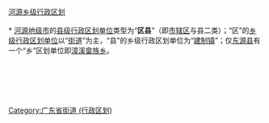 [[Category:广东省街道_(行政区划)|Category:广东省街道 (行政区划)]]
[[category:河源乡级行政区划|]]
{{catmore|河源市|广东省河源市}}
<br>{{hideh
|Head = [[河源市|河源]][[:Category:河源区县|各区县]]所辖[[:Category:河源街道_(行政区划)|街道]]与[[:Category:乡级行政区划|乡镇]]
|FrameStyle   = border:solid 1px #000080;
|HeadStyle    = text-align:center;background:transparent;
|ContentStyle = background: #99CCFF;
}}<br>
* [[河源市|河源地级市]]的[[县级行政区|县级行政区划单位]]类型为“'''区县'''”（即[[市辖区|市辖区]]与县二类）；“区”的[[乡级行政区划|乡级行政区划单位]]以“[[街道_(行政区划)|街道]]”为主，“县”的乡级行政区划单位为“[[镇|建制镇]]”；仅[[东源县|东源县]]有一个“乡”区划单位即[[漳溪畲族乡|漳溪畲族乡]]。
{{乡级行政区划分类说明}}<br>
{{河源市源城区行政区划|state =expanded}}<br>
{{紫金县行政区划|state =expanded}}<br>
{{龙川县行政区划|state =expanded}}<br>
{{连平县行政区划|state =expanded}}<br>
{{和平县行政区划|state =expanded}}<br>
{{东源县行政区划|state =expanded}}
{{hidef}}